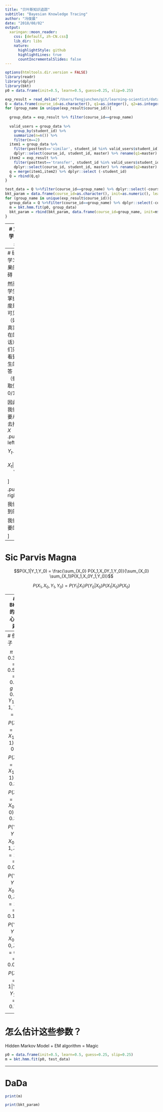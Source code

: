 ```yaml
---
title: "贝叶斯知识追踪"
subtitle: "Bayesian Knowledge Tracing"
author: "冯俊晨"
date: "2018/08/02"
output:
  xaringan::moon_reader:
    css: [default, zh-CN.css]
    lib_dir: libs
    nature:
      highlightStyle: github
      highlightLines: true
      countIncrementalSlides: false
---
```


```r
options(htmltools.dir.version = FALSE)
library(readr)
library(dplyr)
library(bkt)
p0 = data.frame(init=0.5, learn=0.5, guess=0.25, slip=0.25)

exp_result = read_delim("/Users/fengjunchen/git/learning-scientist/data/exp_result.csv", delim='\t')
Q = data.frame(course_id=as.character(), q1=as.integer(), q2=as.integer())
for (group_name in unique(exp_result$course_id)){
  
  group_data = exp_result %>% filter(course_id==group_name)
  
  valid_users = group_data %>%
    group_by(student_id) %>%
    summarize(n=n()) %>%
    filter(n==2)
  item1 = group_data %>% 
    filter(posttest=='similar', student_id %in% valid_users$student_id) %>%
    dplyr::select(course_id, student_id, master) %>% rename(q1=master)
  item2 = exp_result %>% 
    filter(posttest=='transfer', student_id %in% valid_users$student_id) %>%
    dplyr::select(course_id, student_id, master) %>% rename(q2=master)
  q = merge(item1,item2) %>% dplyr::select (-student_id)
  Q = rbind(Q,q)
}

test_data = Q %>%filter(course_id==group_name) %>% dplyr::select(-course_id)
bkt_param = data.frame(course_id=as.character(), init=as.numeric(), learn=as.numeric(), guess=as.numeric(), slip=as.numeric())
for (group_name in unique(exp_result$course_id)){
  group_data = Q %>%filter(course_id==group_name) %>% dplyr::select(-course_id)
  m = bkt.hmm.fit(p0, group_data)
  bkt_param = rbind(bkt_param, data.frame(course_id=group_name, init=m$init, learn=m$learn, guess=m$guess, slip=m$slip))
}

```

---
# 定义学习效果

假设学生的掌握程度只有会和不会两种；学习可以定义为 0 -> 1

如果我们可以观察到学生的掌握程度，测评教学内容($C$)的方法较为简单

$$P(X_1=1|X_0=0, C) $$

如果有多个程度，例如Vygosky的proxy zone learning theory）, 定义学习就会变的很复杂（但很有意思）。
$$P(X_1=1|X_0=0, C)$$
$$P(X_1=2|X_0=0, C)$$
$$P(X_1=2|X_0=1,C)$$
---
# 研究学习效果的障碍

然而，学生的掌握程度是不可见的（如果真实存在的话）。我们只能看到学生的作答 $Y$（假设取值是0/1）。

因此，我们需要从 $Y$ 去推测 $X$
.pull-left[
$$Y_t\dots,Y_0$$ 

$$X_t|Y_t\dots,Y_0$$
]

.pull-right[

我们看到的

我们想要的

]


---
# Sic Parvis Magna

$$P(X_1|Y_1,Y_0) = \frac{\sum_{X_0} P(X_1,X_0Y_1,Y_0)}{\sum_{X_0} \sum_{X_1}P(X_1,X_0Y_1,Y_0)}$$


$$P(X_1,X_0,Y_1,Y_0) = P(Y_1|X_1)P(Y_0|X_0)P(X_1|X_0)P(X_0)$$

---
# BKT的核心元素

猜测： $g=P(Y_t=1|X_t=0)$

粗心： $s=P(Y_t=0|X_t=1)$

学习： $\ell=P(X_t=1|X_{t-1}=0)$

初始能力： $\pi=P(X_0=1)$

*假设*

没有遗忘： $P(X_t=0|X_{t-1}=1)=0$

BKT事实上还有其他假设，但是我们暂时不考虑它

---
# 例子
$$\pi=0.3, \ell=0.5, s=0.1, g=0.3,Y_1=1, Y_0=0$$
$$P(X_0=1,X_1=1)=0.3$$
$$P(X_0=0,X_1=1)=0.35$$
$$P(X_0=0,X_0=0)=0.35$$
$$P(Y_0,Y_1,X_0=1,X_1=1) = 0.027$$
$$P(Y_0,Y_1,X_0=0,X_1=1) = 0.189$$
$$P(Y_0,Y_1,X_0=0,X_1=0) = 0.084$$
$$P(X_1=1|Y_0,Y_1)=0.72$$

---
# 怎么估计这些参数？

Hidden Markov Model + EM algorithm = Magic



```r
p0 = data.frame(init=0.5, learn=0.5, guess=0.25, slip=0.25)
m = bkt.hmm.fit(p0, test_data)
```

---
# DaDa
```r
print(m)
```



```r
print(bkt_param)
```
